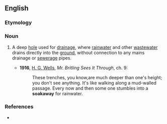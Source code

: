 ==English==

===Etymology===
{{compound|soak|away}}

===Noun===
{{en-noun}}

# {{chiefly|UK}} A deep [[hole]] used for [[drainage]], where [[rainwater]] and other [[wastewater]] drains directly into the [[ground]], without connection to any mains drainage or [[sewerage]] pipes.
#* '''1916''', [[w:H. G. Wells|H. G. Wells]], ''Mr. Britling Sees It Through'', ch. 9:
#*: These trenches, you know,are much deeper than one's height; you don't see anything. It's like walking along a mud-walled passage. Every now and then some one stumbles into a '''soakaway''' for rainwater.

===References===
* {{R:OneLook}}